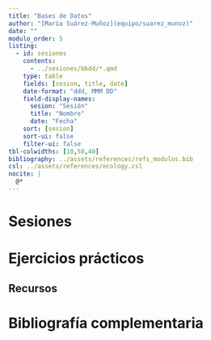 ```yaml
---
title: "Bases de Datos"
author: "[María Suárez-Muñoz](equipo/suarez_munoz)"
date: ""
modulo_order: 5
listing:
  - id: sesiones
    contents:
      - ../sesiones/bbdd/*.qmd
    type: table
    fields: [sesion, title, date]
    date-format: "ddd, MMM DD"
    field-display-names:
      sesion: "Sesión"
      title: "Nombre"
      date: "Fecha"
    sort: [sesion]
    sort-ui: false
    filter-ui: false
tbl-colwidths: [10,50,40]
bibliography: ../assets/references/refs_modulos.bib
csl: ../assets/references/ecology.csl
nocite: |
  @*
---
```


# Sesiones 

::: {#sesiones}
:::

# Ejercicios prácticos 

## Recursos 

# Bibliografía complementaria 

